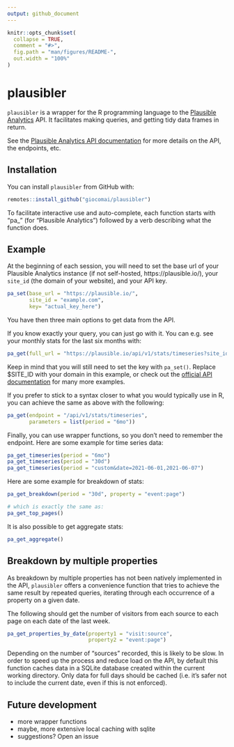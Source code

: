 ```yaml
---
output: github_document
---
```


<!-- README.md is generated from README.Rmd. Please edit that file -->

```r
knitr::opts_chunk$set(
  collapse = TRUE,
  comment = "#>",
  fig.path = "man/figures/README-",
  out.width = "100%"
)
```

# plausibler

<!-- badges: start -->
<!-- badges: end -->

`plausibler` is a wrapper for the R programming language to the [Plausible Analytics](https://plausible.io/) API. It facilitates making queries, and getting tidy data frames in return.

See the [Plausible Analytics API documentation](https://plausible.io/docs/stats-api) for more details on the API, the endpoints, etc.

## Installation

You can install `plausibler` from GitHub with:

``` r
remotes::install_github("giocomai/plausibler")
```

To facilitate interactive use and auto-complete, each function starts with "pa_" (for "Plausible Analytics") followed by a verb describing what the function does.

## Example

At the beginning of each session, you will need to set the base url of your Plausible Analytics instance (if not self-hosted, https://plausible.io/), your `site_id` (the domain of your website), and your API key. 

```r
pa_set(base_url = "https://plausible.io/",
       site_id = "example.com",
       key= "actual_key_here")
```


You have then three main options to get data from the API. 

If you know exactly your query, you can just go with it. You can e.g. see your monthly stats for the last six months with:

```r
pa_get(full_url = "https://plausible.io/api/v1/stats/timeseries?site_id=$SITE_ID&period=6mo")
```

Keep in mind that you will still need to set the key with `pa_set()`. Replace $SITE_ID with your domain in this example, or check out the [official API documentation](https://plausible.io/docs/stats-api) for many more examples.

If you prefer to stick to a syntax closer to what you would typically use in R, you can achieve the same as above with the following:

```r
pa_get(endpoint = "/api/v1/stats/timeseries",
       parameters = list(period = "6mo"))
```

Finally, you can use wrapper functions, so you don't need to remember the endpoint. Here are some example for time series data:

```r
pa_get_timeseries(period = "6mo")
pa_get_timeseries(period = "30d")
pa_get_timeseries(period = "custom&date=2021-06-01,2021-06-07")
```

Here are some example for breakdown of stats:

```r
pa_get_breakdown(period = "30d", property = "event:page")

# which is exactly the same as:
pa_get_top_pages()
```

It is also possible to get aggregate stats:

```r
pa_get_aggregate()
```

## Breakdown by multiple properties

As breakdown by multiple properties has not been natively implemented in the API, `plausibler` offers a convenience function that tries to achieve the same result by repeated queries, iterating through each occurrence of a property on a given date. 

The following should get the number of visitors from each source to each page on each date of the last week. 

```r
pa_get_properties_by_date(property1 = "visit:source",
                          property2 = "event:page")
```

Depending on the number of "sources" recorded, this is likely to be slow. In order to speed up the process and reduce load on the API, by default this function caches data in a SQLite database created within the current working directory. Only data for full days should be cached (i.e. it's safer not to include the current date, even if this is not enforced).

## Future development

- more wrapper functions
- maybe, more extensive local caching with sqlite
- suggestions? Open an issue
